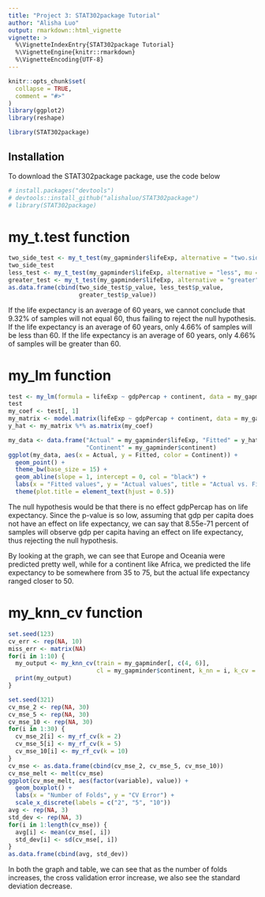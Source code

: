 ```yaml
---
title: "Project 3: STAT302package Tutorial"
author: "Alisha Luo"
output: rmarkdown::html_vignette
vignette: >
  %\VignetteIndexEntry{STAT302package Tutorial}
  %\VignetteEngine{knitr::rmarkdown}
  %\VignetteEncoding{UTF-8}
---
```


```r
knitr::opts_chunk$set(
  collapse = TRUE,
  comment = "#>"
)
library(ggplot2)
library(reshape)
```

```r
library(STAT302package)
```


## Installation
To download the STAT302package package, use the code below
```r
# install.packages("devtools")
# devtools::install_github("alishaluo/STAT302package")
# library(STAT302package)
```

# my_t.test function
```r
two_side_test <- my_t_test(my_gapminder$lifeExp, alternative = "two.sided", mu = 60)
two_side_test
less_test <- my_t_test(my_gapminder$lifeExp, alternative = "less", mu = 60)
greater_test <- my_t_test(my_gapminder$lifeExp, alternative = "greater", mu = 60)
as.data.frame(cbind(two_side_test$p_value, less_test$p_value,
                    greater_test$p_value))
```

If the life expectancy is an average of 60 years, we cannot conclude that 
9.32% of samples will not equal 60, thus failing to reject the null hypothesis. 
If the life expectancy is an average of 60 years, only 4.66% of samples will
be less than 60. 
If the life expectancy is an average of 60 years, only 4.66% of samples will
be greater than 60. 

# my_lm function
```r
test <- my_lm(formula = lifeExp ~ gdpPercap + continent, data = my_gapminder)
test
my_coef <- test[, 1]
my_matrix <- model.matrix(lifeExp ~ gdpPercap + continent, data = my_gapminder)
y_hat <- my_matrix %*% as.matrix(my_coef)

my_data <- data.frame("Actual" = my_gapminder$lifeExp, "Fitted" = y_hat, 
                      "Continent" = my_gapminder$continent)
ggplot(my_data, aes(x = Actual, y = Fitted, color = Continent)) + 
  geom_point() + 
  theme_bw(base_size = 15) +
  geom_abline(slope = 1, intercept = 0, col = "black") +
  labs(x = "Fitted values", y = "Actual values", title = "Actual vs. Fitted") +
  theme(plot.title = element_text(hjust = 0.5))
```

The null hypothesis would be that there is no effect gdpPercap has on life
expectancy. Since the p-value is so low, assuming that gdp per capita does not
have an effect on life expectancy, we can say that 8.55e-71 percent of samples 
will observe gdp per capita having an effect on life expectancy, thus rejecting
the null hypothesis. 

By looking at the graph, we can see that Europe and Oceania were predicted 
pretty well, while for a continent like Africa, we predicted the life 
expectancy to be somewhere from 35 to 75, but the actual life expectancy ranged
closer to 50. 

# my_knn_cv function
```r
set.seed(123)
cv_err <- rep(NA, 10)
miss_err <- matrix(NA)
for(i in 1:10) {
  my_output <- my_knn_cv(train = my_gapminder[, c(4, 6)], 
                         cl = my_gapminder$continent, k_nn = i, k_cv = 5)
  print(my_output)
}
```

```r
set.seed(321)
cv_mse_2 <- rep(NA, 30)
cv_mse_5 <- rep(NA, 30)
cv_mse_10 <- rep(NA, 30)
for(i in 1:30) {
  cv_mse_2[i] <- my_rf_cv(k = 2)
  cv_mse_5[i] <- my_rf_cv(k = 5)
  cv_mse_10[i] <- my_rf_cv(k = 10)
}
cv_mse <- as.data.frame(cbind(cv_mse_2, cv_mse_5, cv_mse_10))
cv_mse_melt <- melt(cv_mse)
ggplot(cv_mse_melt, aes(factor(variable), value)) +
  geom_boxplot() +
  labs(x = "Number of Folds", y = "CV Error") +
  scale_x_discrete(labels = c("2", "5", "10"))
avg <- rep(NA, 3)
std_dev <- rep(NA, 3)
for(i in 1:length(cv_mse)) {
  avg[i] <- mean(cv_mse[, i])
  std_dev[i] <- sd(cv_mse[, i])
}
as.data.frame(cbind(avg, std_dev))
```

In both the graph and table, we can see that as the number of folds increases, 
the cross validation error increase, we also see the standard deviation
decrease. 
